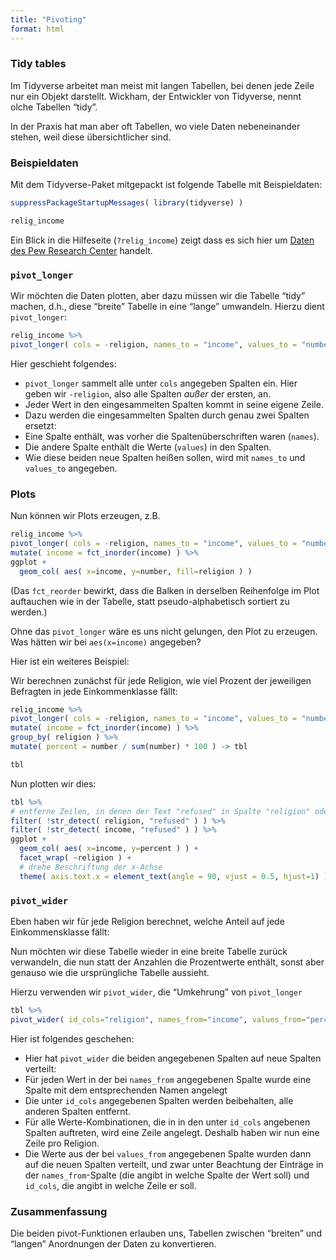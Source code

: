 ```yaml
---
title: "Pivoting"
format: html
---
```


### Tidy tables

Im Tidyverse arbeitet man meist mit langen Tabellen, bei denen jede Zeile nur ein Objekt darstellt. Wickham, der Entwickler von Tidyverse, nennt olche Tabellen "tidy".

In der Praxis hat man aber oft Tabellen, wo viele Daten nebeneinander stehen, weil diese übersichtlicher sind.

### Beispieldaten

Mit dem Tidyverse-Paket mitgepackt ist folgende Tabelle mit Beispieldaten:

```r
suppressPackageStartupMessages( library(tidyverse) )

relig_income
```

Ein Blick in die Hilfeseite (`?relig_income`) zeigt dass es sich hier um [Daten des Pew Research Center](https://www.pewresearch.org/religion/religious-landscape-study/) handelt.

### `pivot_longer`

Wir möchten die Daten plotten, aber dazu müssen wir die Tabelle "tidy" machen, d.h., diese "breite" Tabelle in eine "lange" umwandeln. Hierzu dient `pivot_longer`:

```r
relig_income %>%
pivot_longer( cols = -religion, names_to = "income", values_to = "number" ) 
```

Hier geschieht folgendes:

- `pivot_longer` sammelt alle unter `cols` angegeben Spalten ein. Hier geben wir `-religion`, also alle Spalten *außer* der ersten, an.
- Jeder Wert in den eingesammelten Spalten kommt in seine eigene Zeile. 
- Dazu werden die eingesammelten Spalten durch genau zwei Spalten ersetzt:
- Eine Spalte enthält, was vorher die Spaltenüberschriften waren (`names`).
- Die andere Spalte enthält die Werte (`values`) in den Spalten.
- Wie diese beiden neue Spalten heißen sollen, wird mit `names_to` und `values_to` angegeben.

### Plots

Nun können wir Plots erzeugen, z.B.

```r
relig_income %>%
pivot_longer( cols = -religion, names_to = "income", values_to = "number" ) %>%
mutate( income = fct_inorder(income) ) %>%
ggplot +
  geom_col( aes( x=income, y=number, fill=religion ) ) 
```

(Das `fct_reorder` bewirkt, dass die Balken in derselben Reihenfolge im Plot auftauchen wie in der Tabelle, statt pseudo-alphabetisch sortiert zu werden.)

Ohne das `pivot_longer` wäre es uns nicht gelungen, den Plot zu erzeugen. Was hätten wir bei `aes(x=income)` angegeben?

Hier ist ein weiteres Beispiel:

Wir berechnen zunächst für jede Religion, wie viel Prozent der jeweiligen Befragten in jede Einkommenklasse fällt:

```r
relig_income %>%
pivot_longer( cols = -religion, names_to = "income", values_to = "number" ) %>%
mutate( income = fct_inorder(income) ) %>%
group_by( religion ) %>%
mutate( percent = number / sum(number) * 100 ) -> tbl

tbl
```

Nun plotten wir dies:

```r
tbl %>%
# entferne Zeilen, in denen der Text "refused" in Spalte "religion" oder "income" erscheint  
filter( !str_detect( religion, "refused" ) ) %>%
filter( !str_detect( income, "refused" ) ) %>%
ggplot +
  geom_col( aes( x=income, y=percent ) ) +
  facet_wrap( ~religion ) +
  # drehe Beschriftung der x-Achse
  theme( axis.text.x = element_text(angle = 90, vjust = 0.5, hjust=1) )
```

### `pivot_wider`

Eben haben wir für jede Religion berechnet, welche Anteil auf jede Einkommensklasse fällt:

Nun möchten wir diese Tabelle wieder in eine breite Tabelle zurück verwandeln, die nun statt der Anzahlen die Prozentwerte enthält, sonst aber genauso wie die ursprüngliche Tabelle aussieht.

Hierzu verwenden wir `pivot_wider`, die "Umkehrung" von `pivot_longer`

```r
tbl %>%
pivot_wider( id_cols="religion", names_from="income", values_from="percent" )
```

Hier ist folgendes geschehen:

- Hier hat `pivot_wider` die beiden angegebenen Spalten auf neue Spalten verteilt:
- Für jeden Wert in der bei `names_from` angegebenen Spalte wurde eine Spalte mit dem entsprechenden Namen angelegt
- Die unter `id_cols` angegebenen Spalten werden beibehalten, alle anderen Spalten entfernt.
- Für alle Werte-Kombinationen, die in in den unter `id_cols` angebenen Spalten auftreten, wird eine Zeile angelegt. Deshalb haben wir nun eine Zeile pro Religion.
- Die Werte aus der bei `values_from` angegebenen Spalte wurden dann auf die neuen Spalten verteilt, und zwar unter Beachtung der Einträge in der `names_from`-Spalte (die angibt in welche Spalte der Wert soll) und `id_cols`, die angibt in welche Zeile er soll.

### Zusammenfassung

Die beiden pivot-Funktionen erlauben uns, Tabellen zwischen "breiten" und "langen" Anordnungen der Daten zu konvertieren.


